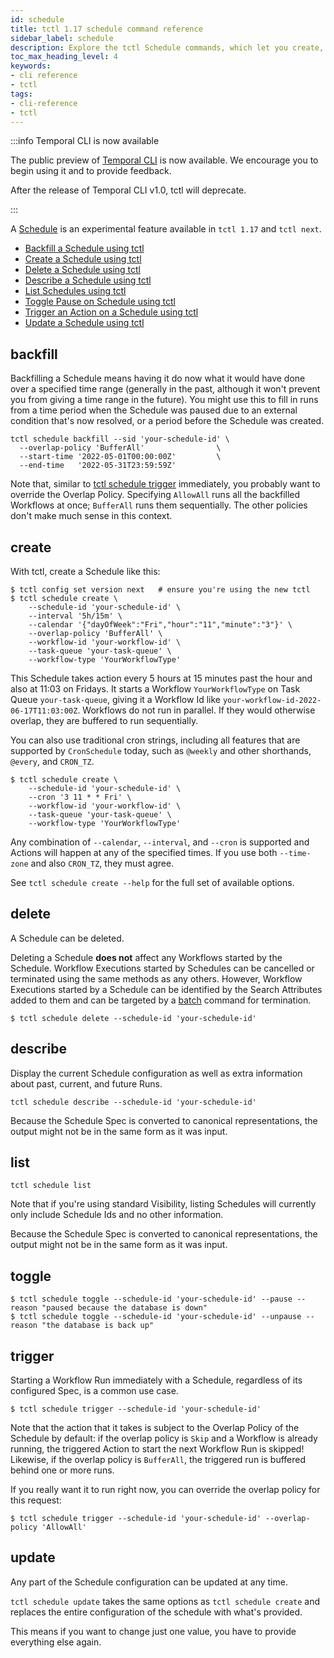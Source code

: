 ```yaml
---
id: schedule
title: tctl 1.17 schedule command reference
sidebar_label: schedule
description: Explore the tctl Schedule commands, which let you create, list, update, trigger, and delete Schedules for Workflows in a Temporal Cluster.
toc_max_heading_level: 4
keywords:
- cli reference
- tctl
tags:
- cli-reference
- tctl
---
```



:::info Temporal CLI is now available

The public preview of [Temporal CLI](/cli) is now available.
We encourage you to begin using it and to provide feedback.

After the release of Temporal CLI v1.0, tctl will deprecate.

:::

A [Schedule](/workflows#schedule) is an experimental feature available in `tctl 1.17` and `tctl next`.

- [Backfill a Schedule using tctl](#backfill)
- [Create a Schedule using tctl](#create)
- [Delete a Schedule using tctl](#delete)
- [Describe a Schedule using tctl](#describe)
- [List Schedules using tctl](#list)
- [Toggle Pause on Schedule using tctl](#toggle)
- [Trigger an Action on a Schedule using tctl](#trigger)
- [Update a Schedule using tctl](#update)

## backfill

Backfilling a Schedule means having it do now what it would have done over a specified time range (generally in the past, although it won't prevent you from giving a time range in the future).
You might use this to fill in runs from a time period when the Schedule was paused due to an external condition that's now resolved, or a period before the Schedule was created.

```shell
tctl schedule backfill --sid 'your-schedule-id' \
  --overlap-policy 'BufferAll'                \
  --start-time '2022-05-01T00:00:00Z'         \
  --end-time   '2022-05-31T23:59:59Z'
```

Note that, similar to [tctl schedule trigger](#trigger) immediately, you probably want to override the Overlap Policy.
Specifying `AllowAll` runs all the backfilled Workflows at once; `BufferAll` runs them sequentially.
The other policies don't make much sense in this context.

## create

With tctl, create a Schedule like this:

```shell
$ tctl config set version next   # ensure you're using the new tctl
$ tctl schedule create \
    --schedule-id 'your-schedule-id' \
    --interval '5h/15m' \
    --calendar '{"dayOfWeek":"Fri","hour":"11","minute":"3"}' \
    --overlap-policy 'BufferAll' \
    --workflow-id 'your-workflow-id' \
    --task-queue 'your-task-queue' \
    --workflow-type 'YourWorkflowType'
```

This Schedule takes action every 5 hours at 15 minutes past the hour and also at 11:03 on Fridays.
It starts a Workflow `YourWorkflowType` on Task Queue `your-task-queue`, giving it a Workflow Id like `your-workflow-id-2022-06-17T11:03:00Z`.
Workflows do not run in parallel.
If they would otherwise overlap, they are buffered to run sequentially.

You can also use traditional cron strings, including all features that are supported by `CronSchedule` today, such as `@weekly` and other shorthands, `@every`, and `CRON_TZ`.

```shell
$ tctl schedule create \
    --schedule-id 'your-schedule-id' \
    --cron '3 11 * * Fri' \
    --workflow-id 'your-workflow-id' \
    --task-queue 'your-task-queue' \
    --workflow-type 'YourWorkflowType'
```

Any combination of `--calendar`, `--interval`, and `--cron` is supported and Actions will happen at any of the specified times.
If you use both `--time-zone` and also `CRON_TZ`, they must agree.

See `tctl schedule create --help` for the full set of available options.

## delete

A Schedule can be deleted.

Deleting a Schedule **does not** affect any Workflows started by the Schedule.
Workflow Executions started by Schedules can be cancelled or terminated using the same methods as any others.
However, Workflow Executions started by a Schedule can be identified by the Search Attributes added to them and can be targeted by a [batch](/tctl-v1/batch/) command for termination.

```shell
$ tctl schedule delete --schedule-id 'your-schedule-id'
```

## describe

Display the current Schedule configuration as well as extra information about past, current, and future Runs.

```shell
tctl schedule describe --schedule-id 'your-schedule-id'
```

Because the Schedule Spec is converted to canonical representations, the output might not be in the same form as it was input.

## list

```shell
tctl schedule list
```

Note that if you're using standard Visibility, listing Schedules will currently only include Schedule Ids and no other information.

Because the Schedule Spec is converted to canonical representations, the output might not be in the same form as it was input.

## toggle

```shell
$ tctl schedule toggle --schedule-id 'your-schedule-id' --pause --reason "paused because the database is down"
$ tctl schedule toggle --schedule-id 'your-schedule-id' --unpause --reason "the database is back up"
```

## trigger

Starting a Workflow Run immediately with a Schedule, regardless of its configured Spec, is a common use case.

```shell
$ tctl schedule trigger --schedule-id 'your-schedule-id'
```

Note that the action that it takes is subject to the Overlap Policy of the Schedule by default: if the overlap policy is `Skip` and a Workflow is already running, the triggered Action to start the next Workflow Run is skipped!
Likewise, if the overlap policy is `BufferAll`, the triggered run is buffered behind one or more runs.

If you really want it to run right now, you can override the overlap policy for this request:

```shell
$ tctl schedule trigger --schedule-id 'your-schedule-id' --overlap-policy 'AllowAll'
```

## update

Any part of the Schedule configuration can be updated at any time.

`tctl schedule update` takes the same options as `tctl schedule create` and replaces the entire configuration of the schedule with what's provided.

This means if you want to change just one value, you have to provide everything else again.

